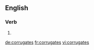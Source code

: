 ==English==

===Verb===
{{head|en|verb form}}

# {{en-third-person singular of|corrugate}}

[[de:corrugates]]
[[fr:corrugates]]
[[vi:corrugates]]